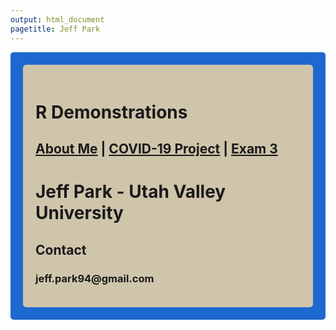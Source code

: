 ```yaml
---
output: html_document
pagetitle: Jeff Park
---
```



<style type="text/css">
.main-container {
  max-width: 1800px;
  margin-left: auto;
  margin-right: auto;
}
</style>

<style>
div.gray { background-color:#1f68cf; border-radius: 5px; padding: 20px;}
</style>
<div class = "gray">


<style>
div.blue { background-color:#cfc5ab; border-radius: 5px; padding: 20px;}
</style>
<div class = "blue">

# R Demonstrations

## [About Me](http://falconer94.github.io/About_Me/) | [COVID-19 Project](https://falconer94.github.io/COVID19) | [Exam 3](https://falconer94.github.io/Exam_3) 


# **Jeff Park - Utah Valley University**

## **Contact**
### jeff.park94@gmail.com
